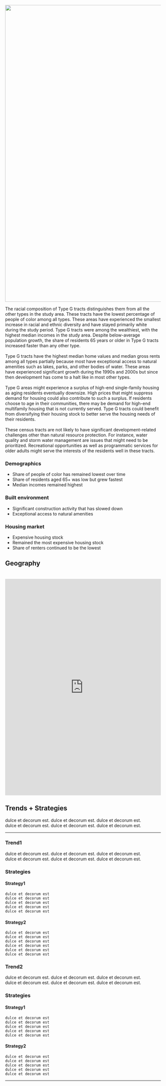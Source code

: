 <style type="text/css">
.main-container {
  max-width: 100%;
  margin-left: 0;
  margin-right: 0;
  padding: 0;
}
img{
width: 100vw;
}
</style>

<script src="js/text_folding.js"></script>

<img src="imgs/G_header.png" />

<div class = "typology-container">
<div class = "typology-text">
The racial composition of Type G tracts distinguishes them from all the other types in the study area. These tracts have the lowest percentage of people of color among all types. These areas have experienced the smallest increase in racial and ethnic diversity and have stayed primarily white during the study period. Type G tracts were among the wealthiest, with the highest median incomes in the study area. Despite below-average population growth, the share of residents 65 years or older in Type G tracts increased faster than any other type.
<br>
<br>
Type G tracts have the highest median home values and median gross rents among all types partially because most have exceptional access to natural amenities such as lakes, parks, and other bodies of water. These areas have experienced significant growth during the 1990s and 2000s but since then development has come to a halt like in most other types. 
<br>
<br>
Type G areas might experience a surplus of high-end single-family housing as aging residents eventually downsize. High prices that might suppress demand for housing could also contribute to such a surplus. If residents choose to age in their communities, there may be demand for high-end multifamily housing that is not currently served. Type G tracts could benefit from diversifying their housing stock to better serve the housing needs of their residents. 
<br>
<br>
These census tracts are not likely to have significant development-related challenges other than natural resource protection. For instance, water quality and storm water management are issues that might need to be prioritized. Recreational opportunities as well as programmatic services for older adults might serve the interests of the residents well in these tracts. 
</div>

<div class = "typology-stats-g">
<h3><b> Demographics </b></h3>
<ul>
<li>Share of people of color has remained lowest over time</li>
<li>Share of residents aged 65+ was low but grew fastest</li>
<li>Median incomes remained highest</li>
</ul>
<h3><b> Built environment </b></h3>
<ul>
<li>Significant construction activity that has slowed down</li>
<li> Exceptional access to natural amenities</li>
</ul>
<h3><b> Housing market </b></h3>
<ul>
<li>Expensive housing stock</li>
<li>Remained the most expensive housing stock</li>
<li>Share of renters continued to be the lowest</li>
</ul>
  </div>
</div>

<div class = "typology-viz-container">
<div class = "typology-viz">
<div class = "viz-header" style = "padding-bottom: 20px"><b><h2> Geography </h2></b></div>
<iframe src = "https://public.tableau.com/views/G_15726733756050/ClusterD?:embed=y&:display_count=yes&:showVizHome=no!:origin=viz_share_link" width = "100%" height = "700" frameBorder = "0" ></iframe>
</div>
</div>

<div class = "issues-strategies">
<b><h2> Trends + Strategies </h2></b>

dulce et decorum est. dulce et decorum est. dulce et decorum est. <br>
dulce et decorum est. dulce et decorum est. dulce et decorum est.

----------------

<b><h3> Trend1 </b></h3>
dulce et decorum est. dulce et decorum est. dulce et decorum est. <br>
dulce et decorum est. dulce et decorum est. dulce et decorum est.

<b><h3>Strategies</b></h3>
<h4>Strategy1</h4>

```fold
dulce et decorum est
dulce et decorum est
dulce et decorum est
dulce et decorum est
dulce et decorum est

```

<h4>Strategy2</h4>
```fold
dulce et decorum est
dulce et decorum est
dulce et decorum est
dulce et decorum est
dulce et decorum est
dulce et decorum est

```

<b><h3> Trend2 </b></h3>
dulce et decorum est. dulce et decorum est. dulce et decorum est. <br>
dulce et decorum est. dulce et decorum est. dulce et decorum est.

<b><h3>Strategies</b></h3>
<h4>Strategy1</h4>

```fold
dulce et decorum est
dulce et decorum est
dulce et decorum est
dulce et decorum est
dulce et decorum est
```

<h4>Strategy2</h4>
```fold
dulce et decorum est
dulce et decorum est
dulce et decorum est
dulce et decorum est
dulce et decorum est
```

-----------------

</div>
